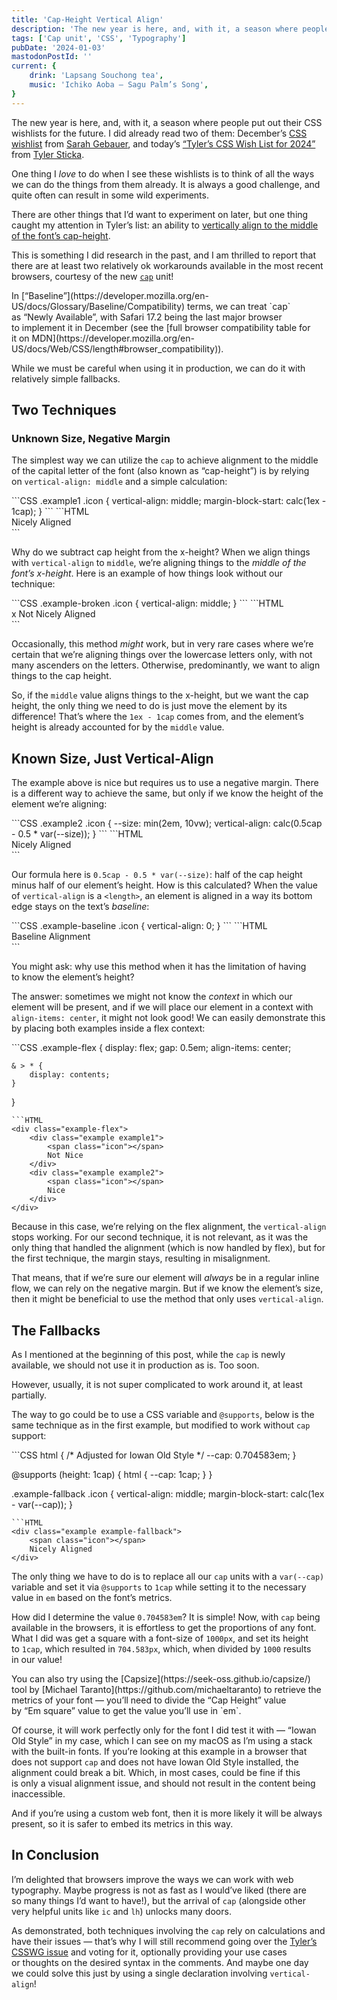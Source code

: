 ```yaml
---
title: 'Cap-Height Vertical Align'
description: 'The new year is here, and, with it, a season where people put out their CSS wishlists for the future. I did already read two of them: December’s CSS wishlist from Sarah Gebauer, and today’s “Tyler’s CSS Wish List for 2024” from Tyler Sticka. One thing caught my attention in Tyler’s list: an ability to vertically align to the middle of the font’s cap-height. I am thrilled to report that there are at least two relatively ok workarounds available in the most recent browsers, courtesy of the new `cap` unit!'
tags: ['Cap unit', 'CSS', 'Typography']
pubDate: '2024-01-03'
mastodonPostId: ''
current: {
	drink: 'Lapsang Souchong tea',
	music: 'Ichiko Aoba — Sagu Palm’s Song',
}
---
```



The new year is here, and, with it, a season where people put out their CSS wishlists for the future.
I did already read two of them: December’s [CSS wishlist](https://www.sarahgebauer.com/post/day-25-css-wishlist/) from [Sarah Gebauer](https://www.sarahgebauer.com/), and today’s [“Tyler’s CSS Wish List for 2024”](https://cloudfour.com/thinks/tylers-css-wish-list-for-2024/) from [Tyler Sticka](https://tylersticka.com/).

One thing I _love_ to do when I see these wishlists is to think of all the ways we can do the things from them already. It is always a good challenge, and quite often can result in some wild experiments.

There are other things that I’d want to experiment on later, but one thing caught my attention in Tyler’s list: an ability to [vertically align to the middle of the font’s cap-height](https://github.com/w3c/csswg-drafts/issues/4707).

This is something I did research in the past, and I am thrilled to report that there are at least two relatively ok workarounds available in the most recent browsers, courtesy of the new [`cap`](https://drafts.csswg.org/css-values/#cap) unit!

<aside class="warning">
In [“Baseline”](https://developer.mozilla.org/en-US/docs/Glossary/Baseline/Compatibility) terms, we can treat `cap` as “Newly Available”, with Safari 17.2 being the last major browser to implement it in December (see the [full browser compatibility table for it on MDN](https://developer.mozilla.org/en-US/docs/Web/CSS/length#browser_compatibility)).

While we must be careful when using it in production, we can do it with relatively simple fallbacks.
</aside>

## Two Techniques

### Unknown Size, Negative Margin

The simplest way we can utilize the `cap` to achieve alignment to the middle of the capital letter of the font (also known as “cap-height”) is by relying on `vertical-align: middle` and a simple calculation:

<style>{`
.example {
    font-size: min(2em, 9vw);
}
.example,
.example-flex {
    padding: min(0.5em, 2.5vw);
}
.icon {
    display: inline-block;
    height: var(--size, min(2em, 10vw));
    aspect-ratio: 1;
    overflow: hidden;
    resize: vertical;
    background: var(--PINK)
}
`}</style>

<LiveExample class="require-cap" caption="A live example showing a pink square centered over the font’s cap height. Resizing the square shows how the alignment stays the same." shouldHideHTML>
```CSS
.example1 .icon {
    vertical-align: middle;
    margin-block-start: calc(1ex - 1cap);
}
```
```HTML
<div class="example example1">
    <span class="icon"></span>
    Nicely Aligned
</div>
```
</LiveExample>

Why do we subtract cap height from the x-height? When we align things with `vertical-align` to `middle`, we’re aligning things to the _middle of the font’s x-height_. Here is an example of how things look without our technique:

<LiveExample class="require-cap" caption="A live example showing a pink square centered over the font’s x-height. We can see that it aligns with the “x” letter, but does not with the capitalized text alongside." shouldHideHTML>
```CSS
.example-broken .icon {
    vertical-align: middle;
}
```
```HTML
<div class="example example-broken">
    x
    <span class="icon"></span>
    Not Nicely Aligned
</div>
```
</LiveExample>

Occasionally, this method _might_ work, but in very rare cases where we’re certain that we’re aligning things over the lowercase letters only, with not many ascenders on the letters. Otherwise, predominantly, we want to align things to the cap height.

So, if the `middle` value aligns things to the x-height, but we want the cap height, the only thing we need to do is just move the element by its difference! That’s where the `1ex - 1cap` comes from, and the element’s height is already accounted for by the `middle` value.

## Known Size, Just Vertical-Align

The example above is nice but requires us to use a negative margin. There is a different way to achieve the same, but only if we know the height of the element we’re aligning:

<LiveExample class="require-cap" caption="A live example showing a pink square centered over the font’s cap height. Resizing the square shows that only the initial height works and the element is misaligned when we change the height without adjusting the corresponding CSS variable." shouldHideHTML>
```CSS
.example2 .icon {
    --size: min(2em, 10vw);
    vertical-align: calc(0.5cap - 0.5 * var(--size));
}
```
```HTML
<div class="example example2">
    <span class="icon"></span>
    Nicely Aligned
</div>
```
</LiveExample>

Our formula here is `0.5cap - 0.5 * var(--size)`: half of the cap height minus half of our element’s height. How is this calculated? When the value of `vertical-align` is a `<length>`, an element is aligned in a way its bottom edge stays on the text’s _baseline_:

<LiveExample class="require-cap" caption="A live example showing a pink square aligned over the font’s baseline. Resizing the square shows how it stays on the baseline regardless of the size." shouldHideHTML>
```CSS
.example-baseline .icon {
    vertical-align: 0;
}
```
```HTML
<div class="example example-baseline">
    <span class="icon"></span>
    Baseline Alignment
</div>
```
</LiveExample>

You might ask: why use this method when it has the limitation of having to know the element’s height?

The answer: sometimes we might not know the _context_ in which our element will be present, and if we will place our element in a context with `align-items: center`, it might not look good! We can easily demonstrate this by placing both examples inside a flex context:

<LiveExample class="require-cap" caption="A live example showing two pink squares, where the first one is not aligned nicely.">
```CSS
.example-flex {
    display: flex;
    gap: 0.5em;
    align-items: center;

    & > * {
        display: contents;
    }
}
```
```HTML
<div class="example-flex">
    <div class="example example1">
        <span class="icon"></span>
        Not Nice
    </div>
    <div class="example example2">
        <span class="icon"></span>
        Nice
    </div>
</div>
```
</LiveExample>

Because in this case, we’re relying on the flex alignment, the `vertical-align` stops working. For our second technique, it is not relevant, as it was the only thing that handled the alignment (which is now handled by flex), but for the first technique, the margin stays, resulting in misalignment.

That means, that if we’re sure our element will _always_ be in a regular inline flow, we can rely on the negative margin. But if we know the element’s size, then it might be beneficial to use the method that only uses `vertical-align`.

## The Fallbacks

As I mentioned at the beginning of this post, while the `cap` is newly available, we should not use it in production as is. Too soon.

However, usually, it is not super complicated to work around it, at least partially.

The way to go could be to use a CSS variable and `@supports`, below is the same technique as in the first example, but modified to work without `cap` support:

<LiveExample caption="A live example showing a pink square centered over the font’s cap height. Resizing the square shows how the alignment stays the same." shouldHideHTML>
```CSS
html {
    /* Adjusted for Iowan Old Style */
    --cap: 0.704583em;
}

@supports (height: 1cap) {
    html {
        --cap: 1cap;
    }
}

.example-fallback .icon {
    vertical-align: middle;
    margin-block-start: calc(1ex - var(--cap));
}
```
```HTML
<div class="example example-fallback">
    <span class="icon"></span>
    Nicely Aligned
</div>
```
</LiveExample>

The only thing we have to do is to replace all our `cap` units with a `var(--cap)` variable and set it via `@supports` to `1cap` while setting it to the necessary value in `em` based on the font’s metrics.

How did I determine the value `0.704583em`? It is simple! Now, with `cap` being available in the browsers, it is effortless to get the proportions of any font. What I did was get a square with a font-size of `1000px`, and set its height to `1cap`, which resulted in `704.583px`, which, when divided by `1000` results in our value!

<aside>
You can also try using the [Capsize](https://seek-oss.github.io/capsize/) tool by [Michael Taranto](https://github.com/michaeltaranto) to retrieve the metrics of your font — you’ll need to divide the “Cap Height” value by “Em square” value to get the value you’ll use in `em`.
</aside>

Of course, it will work perfectly only for the font I did test it with — “Iowan Old Style” in my case, which I can see on my macOS as I’m using a stack with the built-in fonts. If you’re looking at this example in a browser that does not support `cap` and does not have Iowan Old Style installed, the alignment could break a bit. Which, in most cases, could be fine if this is only a visual alignment issue, and should not result in the content being inaccessible.

And if you’re using a custom web font, then it is more likely it will be always present, so it is safer to embed its metrics in this way.

## In Conclusion

I’m delighted that browsers improve the ways we can work with web typography. Maybe progress is not as fast as I would’ve liked (there are so many things I’d want to have!), but the arrival of `cap` (alongside other very helpful units like `ic` and `lh`) unlocks many doors.

As demonstrated, both techniques involving the `cap` rely on calculations and have their issues — that’s why I will still recommend going over the [Tyler’s CSSWG issue](https://github.com/w3c/csswg-drafts/issues/4707) and voting for it, optionally providing your use cases or thoughts on the desired syntax in the comments. And maybe one day we could solve this just by using a single declaration involving `vertical-align`!
